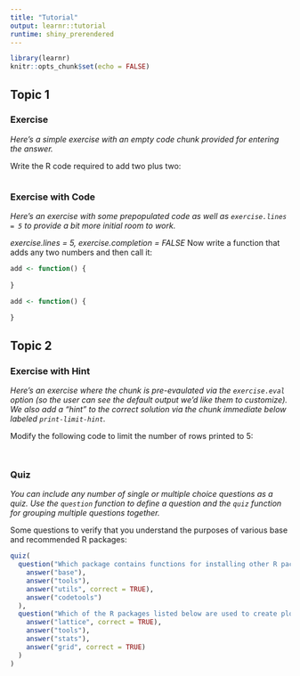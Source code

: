 ```yaml
---
title: "Tutorial"
output: learnr::tutorial
runtime: shiny_prerendered
---
```


```r
library(learnr)
knitr::opts_chunk$set(echo = FALSE) 
```


## Topic 1

### Exercise 

*Here's a simple exercise with an empty code chunk provided for entering the answer.*

Write the R code required to add two plus two:

```js

```

### Exercise with Code

*Here's an exercise with some prepopulated code as well as `exercise.lines = 5` to provide a bit more initial room to work.*

*exercise.lines = 5, exercise.completion = FALSE*
Now write a function that adds any two numbers and then call it:

```r
add <- function() {
  
}
```

```r
add <- function() {
  
}
```

## Topic 2

### Exercise with Hint

*Here's an exercise where the chunk is pre-evaulated via the `exercise.eval` option (so the user can see the default output we'd like them to customize). We also add a "hint" to the correct solution via the chunk immediate below labeled `print-limit-hint`.*

Modify the following code to limit the number of rows printed to 5:

```r

```

```r

```

### Quiz

*You can include any number of single or multiple choice questions as a quiz. Use the `question` function to define a question and the `quiz` function for grouping multiple questions together.*

Some questions to verify that you understand the purposes of various base and recommended R packages:

```r
quiz(
  question("Which package contains functions for installing other R packages?",
    answer("base"),
    answer("tools"),
    answer("utils", correct = TRUE),
    answer("codetools")
  ),
  question("Which of the R packages listed below are used to create plots?",
    answer("lattice", correct = TRUE),
    answer("tools"),
    answer("stats"),
    answer("grid", correct = TRUE)
  )
)
```

